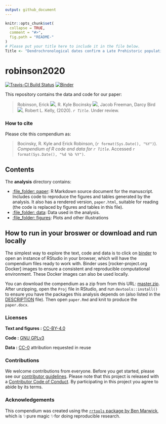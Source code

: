 ```yaml
---
output: github_document
---
```


<!-- README.md is generated from README.Rmd. Please edit that file -->

```r
knitr::opts_chunk$set(
  collapse = TRUE,
  comment = "#>",
  fig.path = "README-"
)
# Please put your title here to include it in the file below.
Title <- "Dendrochronological dates confirm a Late Prehistoric population decline in the American Southwest derived from radiocarbon dates"
```

# robinson2020
[![Travis-CI Build Status](https://travis-ci.org/bocinsky/robinson2020.svg?branch=master)](https://travis-ci.org/bocinsky/robinson2020)
[![Binder](https://mybinder.org/badge_logo.svg)](https://mybinder.org/v2/gh/bocinsky/robinson2020/master?urlpath=rstudio)

This repository contains the data and code for our paper:

> Robinson, Erick [![](https://orcid.org/sites/default/files/images/orcid_16x16.png)](https://orcid.org/0000-0002-0789-3724), R. Kyle Bocinsky [![](https://orcid.org/sites/default/files/images/orcid_16x16.png)](https://orcid.org/0000-0003-1862-3428), Jacob Freeman, Darcy Bird [![](https://orcid.org/sites/default/files/images/orcid_16x16.png)](https://orcid.org/0000-0003-3466-6284), Robert L. Kelly, (2020). _`r Title`_. Under review.

<!-- Our pre-print is online here: -->

<!-- > Authors, (YYYY). _`r Title`_. Name of journal/book, Accessed `r format(Sys.Date(), "%d %b %Y")`. Online at <https://doi.org/xxx/xxx> -->


### How to cite

Please cite this compendium as:

> Bocinsky, R. Kyle and Erick Robinson, (`r format(Sys.Date(), "%Y")`). _Compendium of R code and data for `r Title`_. Accessed `r format(Sys.Date(), "%d %b %Y")`.

## Contents

The **analysis** directory contains:  

- [:file_folder: paper](/analysis/paper): R Markdown source document for the manuscript. Includes code to reproduce the figures and tables generated by the analysis. It also has a rendered version, `paper.html`, suitable for reading (the code is replaced by figures and tables in this file).
- [:file_folder: data](/analysis/data): Data used in the analysis.  
- [:file_folder: figures](/analysis/figures): Plots and other illustrations

## How to run in your broswer or download and run locally

The simplest way to explore the text, code and data is to click on [binder](https://mybinder.org/v2/gh/bocinsky/robinson2020/master?urlpath=rstudio) to open an instance of RStudio in your browser, which will have the compendium files ready to work with. Binder uses [rocker-project.org Docker] images to ensure a consistent and reproducible computational environment. These Docker images can also be used locally.

You can download the compendium as a zip from from this URL: [master.zip](/archive/master.zip). After unzipping, open the `Proj` file in RStudio, and run `devtools::install()` to ensure you have the packages this analysis depends on (also listed in the [DESCRIPTION](/DESCRIPTION) file). Then open `paper.Rmd` and knit to produce the `paper.docx`.


### Licenses

**Text and figures :**  [CC-BY-4.0](http://creativecommons.org/licenses/by/4.0/)

**Code :** [GNU GPLv3](LICENSE.md)

**Data :** [CC-0](http://creativecommons.org/publicdomain/zero/1.0/) attribution requested in reuse


### Contributions

We welcome contributions from everyone. Before you get started, please see our [contributor guidelines](CONTRIBUTING.md). Please note that this project is released with a [Contributor Code of Conduct](CONDUCT.md). By participating in this project you agree to abide by its terms.

### Acknowledgements

This compendium was created using the [`rrtools` package by Ben Marwick](https://github.com/benmarwick/rrtools), which is ✨pure magic ✨for doing reproducible research. 
